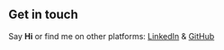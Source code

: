 ## Get in touch

Say **Hi** or find me on other platforms: [LinkedIn](https://www.linkedin.com/in/luciano-sejudo-7b3589ba/) & [GitHub](https://github.com/lucianosejudo)